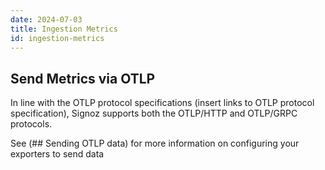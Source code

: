```yaml
---
date: 2024-07-03
title: Ingestion Metrics
id: ingestion-metrics
---
```


## Send Metrics via OTLP

In line with the OTLP protocol specifications (insert links to OTLP protocol specification), Signoz supports both the OTLP/HTTP and OTLP/GRPC protocols.

See (## Sending OTLP data) for more information on configuring your exporters to send data
